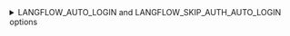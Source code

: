<details>
<summary>LANGFLOW_AUTO_LOGIN and LANGFLOW_SKIP_AUTH_AUTO_LOGIN options</summary>

In Langflow versions earlier than 1.5, if `LANGFLOW_AUTO_LOGIN=True`, then Langflow automatically logged users in as a superuser without requiring authentication.
In this case, API requests didn't require a Langflow API key.

In Langflow version 1.5, you could set `LANGFLOW_SKIP_AUTH_AUTO_LOGIN=True` _and_ `LANGFLOW_AUTO_LOGIN=True` to skip authentication for API requests _and_ allow automatic login as a superuser for all users.
This was a temporary bypass for backwards compatibility.

In Langflow version 1.6 and later, `LANGFLOW_AUTO_LOGIN=True` and `LANGFLOW_SKIP_AUTH_AUTO_LOGIN=False` is the default behavior. This is a **breaking change** introduced in v1.6.
API Keys are now required to authenticate requests when `LANGFLOW_AUTO_LOGIN=True` _and_ `LANGFLOW_SKIP_AUTH_AUTO_LOGIN=False`.
You may revert to prior behavior by setting `LANGFLOW_SKIP_AUTH_AUTO_LOGIN=True`.

The only exceptions are some MCP endpoints that use the authentication settings from your Langflow projects' [MCP servers](/mcp-server).
</details>